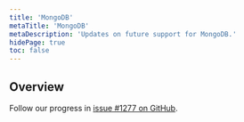 ```yaml
---
title: 'MongoDB'
metaTitle: 'MongoDB'
metaDescription: 'Updates on future support for MongoDB.'
hidePage: true
toc: false
---
```


## Overview

Follow our progress in [issue #1277 on GitHub](https://github.com/prisma/prisma/issues/1277#issuecomment-624532966).
